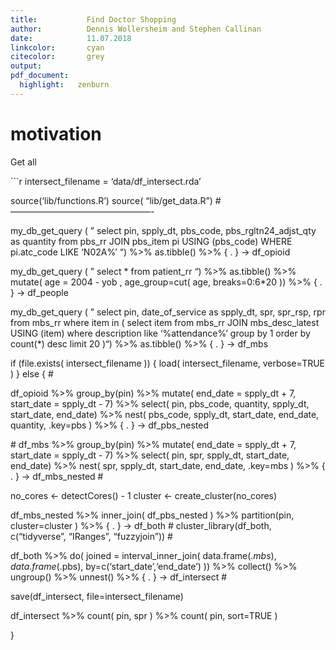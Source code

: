 ```yaml
---
title:           Find Doctor Shopping
author:          Dennis Wollersheim and Stephen Callinan
date:            11.07.2018
linkcolor:       cyan
citecolor:       grey
output:
pdf_document:
  highlight:   zenburn
---
```


\tableofcontents

# motivation 

Get all 

```r

intersect_filename = 'data/df_intersect.rda'

source('lib/functions.R')
source( "lib/get_data.R")
# -------------------------------------------------



my_db_get_query ( " 
      select pin, spply_dt, pbs_code, pbs_rgltn24_adjst_qty as quantity
      from pbs_rr 
      JOIN pbs_item pi USING (pbs_code) 
      WHERE pi.atc_code LIKE 'N02A%' ") %>%
  as.tibble() %>% 
  { . } -> df_opioid

my_db_get_query ( " select * from patient_rr ") %>%
  as.tibble() %>% 
  mutate( age = 2004 - yob , 
         age_group=cut( age, breaks=0:6*20 )) %>%
  { . } -> df_people


my_db_get_query ( " 
            select pin, date_of_service as spply_dt, spr, spr_rsp, rpr
            from mbs_rr where item in (
                    select item
                    from mbs_rr JOIN mbs_desc_latest USING (item)
                    where description like '%attendance%'
                    group by 1
                    order by count(*) desc
                    limit 20
            )") %>%
  as.tibble() %>% 
  { . } -> df_mbs



if (file.exists( intersect_filename )) {
  load( intersect_filename, verbose=TRUE )
} else {
  #

  df_opioid %>%
    group_by(pin) %>%
    mutate( end_date = spply_dt + 7,
           start_date = spply_dt - 7) %>%
    select( pin, pbs_code, quantity, spply_dt, start_date, end_date) %>% 
    nest( pbs_code, spply_dt, start_date, end_date, quantity, .key=pbs ) %>%
    { . } -> df_pbs_nested

  #
  df_mbs %>%
    group_by(pin) %>%
    mutate( end_date = spply_dt + 7,
           start_date = spply_dt - 7) %>%
     select( pin, spr, spply_dt, start_date, end_date) %>% 
    nest( spr, spply_dt, start_date, end_date, .key=mbs ) %>%
    { . } -> df_mbs_nested
  #

  no_cores <- detectCores() - 1
  cluster <- create_cluster(no_cores)

  df_mbs_nested %>%
    inner_join( df_pbs_nested ) %>% 
    partition(pin, cluster=cluster )  %>%
    { . } -> df_both
  #
  cluster_library(df_both, c("tidyverse", "IRanges", "fuzzyjoin"))
  #

  df_both %>%
    do( joined = interval_inner_join( data.frame(.$mbs), 
                                     data.frame(.$pbs), 
                                     by=c('start_date','end_date') ))  %>%
  collect() %>%
  ungroup() %>%
  unnest() %>% 
  { . } -> df_intersect
#

save(df_intersect, file=intersect_filename)

df_intersect %>%
  count( pin, spr ) %>%
  count( pin, sort=TRUE )

}


